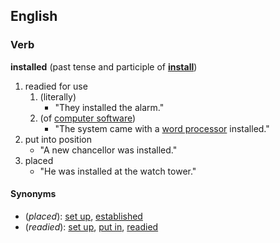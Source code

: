 ==English==
===Verb===
'''installed''' (past tense and participle of '''[[install]]''')
#readied for use
##(literally)
##*"They installed the alarm."
##(of [[w:Computer_software|computer software]])
##*"The system came with a [[w:Word_processor|word processor]] installed."
#put into position
#*"A new chancellor was installed."
#placed
#*"He was installed at the watch tower."
====Synonyms====
*(''placed''): [[set up]], [[established]]
*(''readied''): [[set up]], [[put in]], [[readied]]